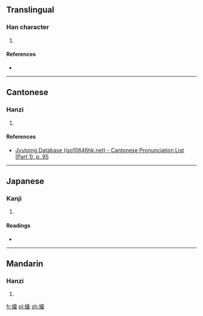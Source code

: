 ==Translingual==

===Han character===
{{Han char|rn=38|rad=女|as=14|sn=17|four=4441<sub>4</sub>|canj=女土口土 (VGRG)|ids=⿰[[女]][[臺]]}}

# {{defn|Han|sort=女14}}

====References====
* {{Han ref|kx=0273.030|dkj=06827|dj=0541.090|hdz=21085.140|uh=5B2F|ud=23343|bh=ECD5|bd=60629}}

----

==Cantonese==

===Hanzi===
{{yue-hanzi|jyut=[[toi4]]|y=toi4}}

# {{defn|lang=yue|sort=女14}}

====References====
* [http://www.iso10646hk.net/jp/document/download.jsp Jyutping Database (iso10646hk.net) - Cantonese Pronunciation List (Part 1), p. 95]

----

==Japanese==

===Kanji===
{{ja-kanji|grade=|rs=女14}}

# {{defn|lang=ja|sort=女14}}

====Readings====
* {{ja-readings|on=[[たい]] (tai), [[だい]] (dai)|kun=[[にぶい]] (nibui)}}

----

==Mandarin==

===Hanzi===
{{cmn-hanzi|pin=[[tái]] ([[tai2]])|wg=t'ai<sup>2</sup>}}

# {{defn|lang=cmn|sort=女14}}

[[fr:嬯]]
[[pl:嬯]]
[[zh:嬯]]